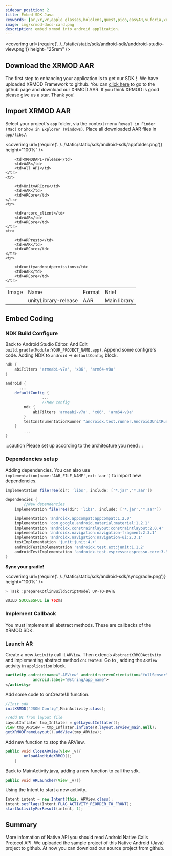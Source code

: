 ```yaml
---
sidebar_position: 2
title: Embed SDK Java
keywords: [ar,xr,vr,apple glasses,hololens,quest,pico,easyAR,vuforia,xrmod,mod,doc,metaverse,facebook,meta,unity]
image: img/xrmod-docs-card.png
description: embed xrmod into android application.
---
```


<coverimg url={require('../../static/static/sdk/android-sdk/anddroid-studio-view.png')} height="25rem" />

## Download the XRMOD AAR

The first step to enhancing your application is to get our SDK！
We have uploaded XRMOD Framework to github. You can [click here](https://github.com/Phantomxm2021/ARMOD-Framework) to go to the github page and download our XRMOD AAR. If you think XRMOD is good please give us a star. Thank you!


## Import XRMOD AAR
Select your project's `app` folder, via the context menu `Reveal in Finder (Mac)` or `Show in Explorer (Windows)`. Place all downloaded AAR files in `app/libs/`.

<coverimg url={require('../../static/static/sdk/android-sdk/appfolder.png')} height="100%" />


<table>
    <tr>
        <td>Image</td>
        <td>Name</td>
        <td>Format</td>
        <td>Brief</td>       
    </tr>
      <tr>
        <td rowspan="7">
         <coverimg url={require('../../static/static/sdk/android-sdk/dragtoset.png')} height="25rem" />
        </td>
    </tr>
    <tr>
        <td>unityLibrary-release</td>
        <td>AAR</td>
        <td>Main library</td>
    </tr>
    <tr>
       
        <td>XRMODAPI-release</td>
        <td>AAR</td>
        <td>All API</td>
    </tr>
    <tr>
        
        <td>UnityARCore</td>
        <td>AAR</td>
        <td>ARCore</td>
    </tr>
    <tr>
        
        <td>arcore_client</td>
        <td>AAR</td>
        <td>ARCore</td>
    </tr>
    <tr>
        
        <td>ARPresto</td>
        <td>AAR</td>
        <td>ARCore</td>
    </tr>
    <tr>
        
        <td>unityandroidpermissions</td>
        <td>AAR</td>
        <td>ARCore</td>
    </tr>
</table>


## Embed Coding

### NDK Build Configure

Back to Android Studio Editor. And Edit `build.gradle(Module:YOUR_PROJECT_NAME.app)`. Append some configre's code.
Adding NDK to `android` -> `defaultConfig` block.

```gradle title="build.gradle(Module:ProjectName.app)"
ndk {
    abiFilters 'armeabi-v7a', 'x86', 'arm64-v8a'
}
```

```gradle title="build.gradle(Module:ProjectName.app)"
android {
	  ...
    defaultConfig {
				...
				//New config
        ndk {
            abiFilters 'armeabi-v7a', 'x86', 'arm64-v8a'
        }
        testInstrumentationRunner "androidx.test.runner.AndroidJUnitRunner"
    }
		...
}
```

:::caution
Please set up according to the architecture you need
:::


### Dependencies setup
Adding dependencies. You can also use `implementation(name:'AAR_FILE_NAME',ext:'aar')` to import new dependencies.

```gradle title="build.gradle(Module:ProjectName.app)"
implementation fileTree(dir: 'libs', include: ['*.jar','*.aar'])
```

```gradle title="build.gradle(Module:ProjectName.app)"
dependencies {
		//New dependencies
    implementation fileTree(dir: 'libs', include: ['*.jar','*.aar'])

    implementation 'androidx.appcompat:appcompat:1.2.0'
    implementation 'com.google.android.material:material:1.2.1'
    implementation 'androidx.constraintlayout:constraintlayout:2.0.4'
    implementation 'androidx.navigation:navigation-fragment:2.3.1'
    implementation 'androidx.navigation:navigation-ui:2.3.1'
    testImplementation 'junit:junit:4.+'
    androidTestImplementation 'androidx.test.ext:junit:1.1.2'
    androidTestImplementation 'androidx.test.espresso:espresso-core:3.3.0'
}
```

**Sync your gradle!**

<coverimg url={require('../../static/static/sdk/android-sdk/syncgradle.png')} height="100%" />

```gradle title="catlog"
> Task :prepareKotlinBuildScriptModel UP-TO-DATE

BUILD SUCCESSFUL in 762ms
```

### Implement Callback
You must implement all abstract methods. These are callbacks of the XRMOD SDK.

### Launch AR
Create a new `Activity` call it `ARView`. Then extends `AbstractXRMODActivity` and implementing abstract method `onCreateUI`
Go to , adding the `ARView` activity in `application` block.

```xml title="androidmanifest.xml"
<activity android:name=".ARView" android:screenOrientation="fullSensor" android:configChanges="mcc|mnc|locale|touchscreen|keyboard|keyboardHidden|navigation|orientation|screenLayout|uiMode|screenSize|smallestScreenSize|fontScale|layoutDirection|density" android:hardwareAccelerated="false" android:process=":Unity"
            android:label="@string/app_name">
</activity>
```

Add some code to onCreateUI function.

```java
//Init sdk
initXRMOD("JSON Config",MainActivity.class);

//Add UI from layout file
LayoutInflater tmp_Inflater = getLayoutInflater();
View tmp_ARView = tmp_Inflater.inflate(R.layout.arview_main,null);
getXRMODFrameLayout().addView(tmp_ARView);
```

Add new function to stop the ARView.

```java
public void CloseARView(View _v){
        unloadAndHideXRMOD();
    }
```

Back to MainActivity.java, adding a new function to call the sdk.

```java
public void ARLauncher(View _v){}
```

Using the Intent to start a new activity.

```java
Intent intent = new Intent(this, ARView.class);
intent.setFlags(Intent.FLAG_ACTIVITY_REORDER_TO_FRONT);
startActivityForResult(intent, 1);
```

## Summary

More infomation of Native API you should read Android Native Calls Protocol API. We uploaded the sample project of this Native Android (Java) project to github. At now you can download our source project from github.